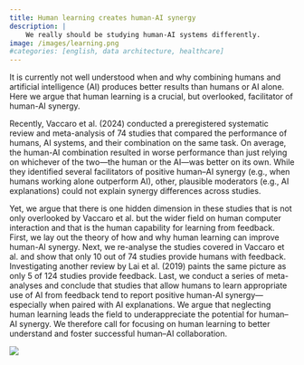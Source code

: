 ```yaml
---
title: Human learning creates human-AI synergy
description: |
    We really should be studying human-AI systems differently.
image: /images/learning.png
#categories: [english, data architecture, healthcare]
---
```



It is currently not well understood when and why combining humans and artificial intelligence (AI) produces better results than humans or AI alone. Here we argue that human learning is a crucial, but overlooked, facilitator of human-AI synergy. 

Recently, Vaccaro et al. (2024) conducted a preregistered systematic review and meta-analysis of 74 studies that compared the performance of humans, AI systems, and their combination on the same task.
On average, the human-AI combination resulted in worse performance than just relying on whichever of the two---the human or the AI---was better on its own. While they identified several facilitators of positive human--AI synergy (e.g., when humans working alone outperform AI), other, plausible moderators (e.g., AI explanations) could not explain synergy differences across studies. 

Yet, we argue that there is one hidden dimension in these studies that is not only overlooked by Vaccaro et al. but the wider field on human computer interaction and that is the human capability for learning from feedback. First, we lay out the theory of how and why human learning can improve human-AI synergy. Next, we re-analyse the studies covered in Vaccaro et al. and show that only 10 out of 74 studies provide humans with feedback. Investigating another review by Lai et al. (2019) paints the same picture as only 5 of 124 studies provide feedback. Last, we conduct a series of meta-analyses and conclude that studies that allow humans to learn appropriate use of AI from feedback tend to report positive human-AI synergy---especially when paired with AI explanations. 
We argue that neglecting human learning leads the field to underappreciate the potential for human--AI synergy. We therefore call for focusing on human learning to better understand and foster successful human--AI collaboration.

![](/images/learning.png){fig-align="center"}